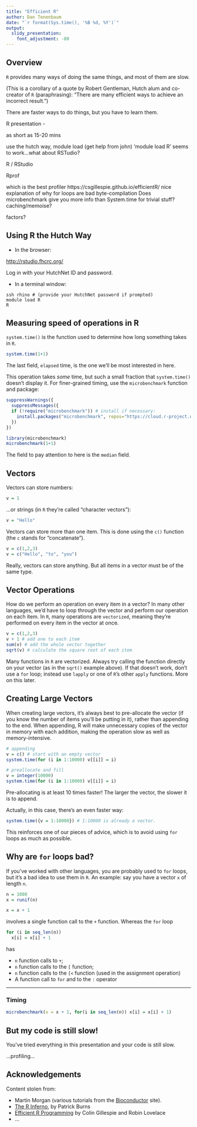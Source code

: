 ```yaml
---
title: "Efficient R"
author: Dan Tenenbaum
date: "`r format(Sys.time(), '%B %d, %Y')`"
output:
  slidy_presentation:
    font_adjustment: -80
---
```



## Overview

<!--
  Prerequisites: rmarkdown
  (microbenchmark is loaded automatically if needed)

  build me with:
  R -e "rmarkdown::render('efficient_R.Rmd')"

I'm committed to discussing the following topics (this is
the official talk description):

https://www.eventbrite.com/e/brownbag-efficient-r-tickets-30505447615

Efficient R

R has a reputation as a slow language, which is somewhat undeserved. However, there are a lot of ways you can end up writing slow code if you are not careful.

We'll talk about:

* The best way to work with vectors
* Why "for" loops are slow, and what are the alternatives
* Measuring the speed of code execution
* Profiling code
* Speeding up code with compilation, caching, and parallelization

Audience: Researchers who use R, from beginners to advanced users.

The talk will be on 1/19/2017 at Noon in M4-A805/A817
-->


`R` provides many ways of doing the same things, and most of them are slow.

(This is a corollary of a quote by Robert Gentleman,
Hutch alum and co-creator of `R` (paraphrasing): "There are many efficient ways
to achieve an incorrect result.")

There are faster ways to do things, but you have to learn them.

<div class="notes">
R presentation -

as short as 15-20 mins

use the hutch way,
module load (get help from john)
'module load R' seems to work...what about RSTudio?

R / RStudio

Rprof

which is the best profiler
https://csgillespie.github.io/efficientR/
nice explanation of why for loops are bad
byte-compilation
Does microbenchmark give you more info than System.time for
trivial stuff?
caching/memoise?

factors?

</div>

## Using R the Hutch Way

* In the browser:

[http://rstudio.fhcrc.org/](http://rstudio.fhcrc.org/)

Log in with your HutchNet ID and password.

* In a terminal window:

```
ssh rhino # (provide your HutchNet password if prompted)
module load R
R
```

## Measuring speed of operations in R

`system.time()` is the function used to determine how long something takes in
`R`.

```r
system.time(1+1)
```

The last field, `elapsed` time, is the one we'll be most interested in here.

This operation takes *some* time, but such a small fraction that `system.time()`
doesn't display it. For finer-grained timing, use the `microbenchmark`
function and package:

```r
suppressWarnings({
  suppressMessages({
  if (!require("microbenchmark")) # install if necessary:
    install.packages("microbenchmark", repos="https://cloud.r-project.org")
  })
})
```

```r
library(microbenchmark)
microbenchmark(1+1)
```

The field to pay attention to here is the `median` field.

## Vectors

Vectors can store numbers:

```r
v = 1
```

...or strings (in `R` they're called "character vectors"):

```r
v = "Hello"
```

Vectors can store more than one item. This is done
using the `c()` function (the `c` stands for "concatenate").

```r
v = c(1,2,3)
v = c("Hello", "to", "you")
```

Really, vectors can store anything. But all items in a vector must be
of the same type.

## Vector Operations

How do we perform an operation on every item in a vector?
In many other languages, we'd have to loop through the vector and
perform our operation on each item. In `R`, many operations
are `vectorized`, meaning they're performed on every item in the vector
at once.

```r
v = c(1,2,3)
v + 1 # add one to each item
sum(v) # add the whole vector together
sqrt(v) # calculate the square root of each item

```

Many functions in `R` are vectorized. Always try calling the function
directly on your vector (as in the `sqrt()` example above). If that doesn't
work, don't use a `for` loop; instead use `lapply` or one of `R`'s other
`apply` functions. More on this later.

## Creating Large Vectors

When creating large vectors, it's always best to pre-allocate the vector
(if you know the number of items you'll be putting in it), rather
than appending to the end. When appending, R will make unnecessary copies
of the vector in memory with each addition, making the operation slow
as well as memory-intensive.

```r
# appending
v = c() # start with an empty vector
system.time(for (i in 1:10000) v[[i]] = i)
```

```r
# preallocate and fill
v = integer(10000)
system.time(for (i in 1:10000) v[[i]] = i)
```

Pre-allocating is at least 10 times faster! The larger the vector,
the slower it is to append.

Actually, in this case, there's an even faster way:

```r
system.time({v = 1:10000}) # 1:10000 is already a vector.
```

This reinforces one of our pieces of advice, which is to avoid using
`for` loops as much as possible.



## Why are `for` loops bad?

If you've worked with other languages, you are probably used to
`for` loops, but it's a bad idea to use them in `R`.
<!-- In general, `R` is slow. Many of `R`'s core functions are written in `C`
or `FORTRAN`, fast compiled languages. The sooner you get to the underlying
`C/FORTRAN` code (and the less time spent in `R`), the faster your code will
be. --> An example: say you have a vector `x` of length `n`.

```r
n = 1000
x = runif(n)
```

```r
x = x + 1
```

involves a single function call to the `+` function. Whereas the `for` loop

```r
for (i in seq_len(n))
  x[i] = x[i] + 1
```

has

* `n` function calls to `+`;
* `n` function calls to the `[` function;
* `n` function calls to the `[<` function (used in the assignment operation)
* A function call to `for` and to the `:` operator

***


### Timing

```r
microbenchmark(x = x + 1, for(i in seq_len(n)) x[i] = x[i] + 1)
```


## But my code is still slow!

You've tried everything in this presentation and your code is still slow.

...profiling...

## Acknowledgements

Content stolen from:

* Martin Morgan (various tutorials from the [Bioconductor](https://bioconductor.org) site).
* [The R Inferno](http://www.burns-stat.com/pages/Tutor/R_inferno.pdf), by Patrick Burns
* [Efficient R Programming](https://csgillespie.github.io/efficientR/) by Colin Gillespie and Robin Lovelace
* ...
